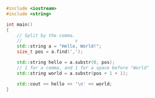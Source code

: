 ```cpp title='Splitting a string'
#include <iostream>
#include <string>

int main()
{
	// Split by the comma.
	//                    v
	std::string a = "Hello, World!";
	size_t pos = a.find(',');

	std::string hello = a.substr(0, pos);
	// 1 for a comma, and 1 for a space before "World"
	std::string world = a.substr(pos + 1 + 1);

	std::cout << hello << '\n' << world;
}
```